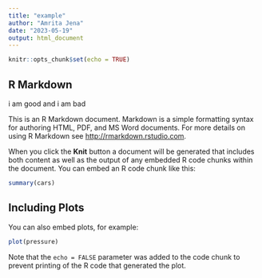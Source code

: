 ```yaml
---
title: "example"
author: "Amrita Jena"
date: "2023-05-19"
output: html_document
---
```


```r
knitr::opts_chunk$set(echo = TRUE)
```

## R Markdown

i am good and i am bad



This is an R Markdown document. Markdown is a simple formatting syntax for authoring HTML, PDF, and MS Word documents. For more details on using R Markdown see <http://rmarkdown.rstudio.com>.

When you click the **Knit** button a document will be generated that includes both content as well as the output of any embedded R code chunks within the document. You can embed an R code chunk like this:

```r
summary(cars)
```

## Including Plots

You can also embed plots, for example:

```r
plot(pressure)
```

Note that the `echo = FALSE` parameter was added to the code chunk to prevent printing of the R code that generated the plot.
